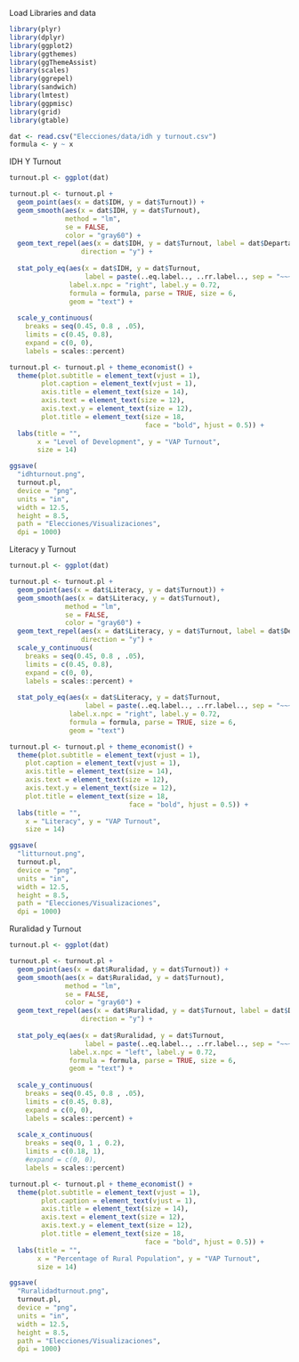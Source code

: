 
Load Libraries and data

```r
library(plyr)
library(dplyr)
library(ggplot2)
library(ggthemes)
library(ggThemeAssist)
library(scales)
library(ggrepel)
library(sandwich)
library(lmtest)
library(ggpmisc)
library(grid)
library(gtable)

dat <- read.csv("Elecciones/data/idh y turnout.csv")
formula <- y ~ x

```

IDH Y Turnout

```r
turnout.pl <- ggplot(dat)

turnout.pl <- turnout.pl +  
  geom_point(aes(x = dat$IDH, y = dat$Turnout)) + 
  geom_smooth(aes(x = dat$IDH, y = dat$Turnout),
              method = "lm",
              se = FALSE,
              color = "gray60") +
  geom_text_repel(aes(x = dat$IDH, y = dat$Turnout, label = dat$Departamento),
                  direction = "y") +
  
  stat_poly_eq(aes(x = dat$IDH, y = dat$Turnout,
                   label = paste(..eq.label.., ..rr.label.., sep = "~~~")), 
               label.x.npc = "right", label.y = 0.72,
               formula = formula, parse = TRUE, size = 6,
               geom = "text") + 
  
  scale_y_continuous(
    breaks = seq(0.45, 0.8 , .05),
    limits = c(0.45, 0.8),
    expand = c(0, 0),
    labels = scales::percent)

turnout.pl <- turnout.pl + theme_economist() + 
  theme(plot.subtitle = element_text(vjust = 1), 
        plot.caption = element_text(vjust = 1), 
        axis.title = element_text(size = 14), 
        axis.text = element_text(size = 12), 
        axis.text.y = element_text(size = 12), 
        plot.title = element_text(size = 18, 
                                  face = "bold", hjust = 0.5)) +
  labs(title = "", 
       x = "Level of Development", y = "VAP Turnout", 
       size = 14)

ggsave(
  "idhturnout.png",
  turnout.pl,
  device = "png",
  units = "in",
  width = 12.5,
  height = 8.5,
  path = "Elecciones/Visualizaciones",
  dpi = 1000)
```

Literacy y Turnout

```r
turnout.pl <- ggplot(dat)

turnout.pl <- turnout.pl +  
  geom_point(aes(x = dat$Literacy, y = dat$Turnout)) + 
  geom_smooth(aes(x = dat$Literacy, y = dat$Turnout),
              method = "lm",
              se = FALSE,
              color = "gray60") +
  geom_text_repel(aes(x = dat$Literacy, y = dat$Turnout, label = dat$Departamento),
                  direction = "y") +
  scale_y_continuous(
    breaks = seq(0.45, 0.8 , .05),
    limits = c(0.45, 0.8),
    expand = c(0, 0),
    labels = scales::percent) + 
  
  stat_poly_eq(aes(x = dat$Literacy, y = dat$Turnout,
                   label = paste(..eq.label.., ..rr.label.., sep = "~~~")), 
               label.x.npc = "right", label.y = 0.72,
               formula = formula, parse = TRUE, size = 6,
               geom = "text")

turnout.pl <- turnout.pl + theme_economist() + 
  theme(plot.subtitle = element_text(vjust = 1), 
    plot.caption = element_text(vjust = 1), 
    axis.title = element_text(size = 14), 
    axis.text = element_text(size = 12), 
    axis.text.y = element_text(size = 12), 
    plot.title = element_text(size = 18, 
                              face = "bold", hjust = 0.5)) +
  labs(title = "", 
    x = "Literacy", y = "VAP Turnout", 
    size = 14)

ggsave(
  "litturnout.png",
  turnout.pl,
  device = "png",
  units = "in",
  width = 12.5,
  height = 8.5,
  path = "Elecciones/Visualizaciones",
  dpi = 1000)

```

Ruralidad y Turnout

```r
turnout.pl <- ggplot(dat)

turnout.pl <- turnout.pl +  
  geom_point(aes(x = dat$Ruralidad, y = dat$Turnout)) + 
  geom_smooth(aes(x = dat$Ruralidad, y = dat$Turnout),
              method = "lm",
              se = FALSE,
              color = "gray60") +
  geom_text_repel(aes(x = dat$Ruralidad, y = dat$Turnout, label = dat$Departamento),
                  direction = "y") +
  
  stat_poly_eq(aes(x = dat$Ruralidad, y = dat$Turnout,
                   label = paste(..eq.label.., ..rr.label.., sep = "~~~")), 
               label.x.npc = "left", label.y = 0.72,
               formula = formula, parse = TRUE, size = 6,
               geom = "text") + 
  
  scale_y_continuous(
    breaks = seq(0.45, 0.8 , .05),
    limits = c(0.45, 0.8),
    expand = c(0, 0),
    labels = scales::percent) + 
  
  scale_x_continuous(
    breaks = seq(0, 1 , 0.2),
    limits = c(0.18, 1),
    #expand = c(0, 0),
    labels = scales::percent)

turnout.pl <- turnout.pl + theme_economist() + 
  theme(plot.subtitle = element_text(vjust = 1), 
        plot.caption = element_text(vjust = 1), 
        axis.title = element_text(size = 14), 
        axis.text = element_text(size = 12), 
        axis.text.y = element_text(size = 12), 
        plot.title = element_text(size = 18, 
                                  face = "bold", hjust = 0.5)) +
  labs(title = "", 
       x = "Percentage of Rural Population", y = "VAP Turnout", 
       size = 14)

ggsave(
  "Ruralidadturnout.png",
  turnout.pl,
  device = "png",
  units = "in",
  width = 12.5,
  height = 8.5,
  path = "Elecciones/Visualizaciones",
  dpi = 1000)

```

